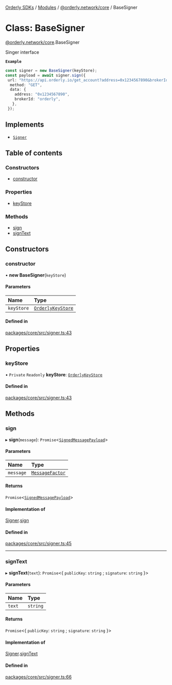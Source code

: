 [Orderly SDKs](./../README) / [Modules](./../modules) / [@orderly.network/core](./../modules/orderly_network_core) / BaseSigner

# Class: BaseSigner

[@orderly.network/core](./../modules/orderly_network_core).BaseSigner

Singer interface

**`Example`**

```ts
const signer = new BaseSigner(keyStore);
const payload = await signer.sign({
 url: "https://api.orderly.io/get_account?address=0x1234567890&brokerId=orderly",
  method: "GET",
  data: {
    address: "0x1234567890",
    brokerId: "orderly",
   },
 });
 ```

## Implements

- [`Signer`](./../interfaces/orderly_network_core.Signer)

## Table of contents

### Constructors

- [constructor](./orderly_network_core.BaseSigner#constructor)

### Properties

- [keyStore](./orderly_network_core.BaseSigner#keystore)

### Methods

- [sign](./orderly_network_core.BaseSigner#sign)
- [signText](./orderly_network_core.BaseSigner#signtext)

## Constructors

### constructor

• **new BaseSigner**(`keyStore`)

#### Parameters

| Name | Type |
| :------ | :------ |
| `keyStore` | [`OrderlyKeyStore`](./../interfaces/orderly_network_core.OrderlyKeyStore) |

#### Defined in

[packages/core/src/signer.ts:43](https://github.com/OrderlyNetwork/js-sdk/blob/3b49bc1a/packages/core/src/signer.ts#L43)

## Properties

### keyStore

• `Private` `Readonly` **keyStore**: [`OrderlyKeyStore`](./../interfaces/orderly_network_core.OrderlyKeyStore)

#### Defined in

[packages/core/src/signer.ts:43](https://github.com/OrderlyNetwork/js-sdk/blob/3b49bc1a/packages/core/src/signer.ts#L43)

## Methods

### sign

▸ **sign**(`message`): `Promise`\<[`SignedMessagePayload`](./../modules/orderly_network_core#signedmessagepayload)\>

#### Parameters

| Name | Type |
| :------ | :------ |
| `message` | [`MessageFactor`](./../modules/orderly_network_core#messagefactor) |

#### Returns

`Promise`\<[`SignedMessagePayload`](./../modules/orderly_network_core#signedmessagepayload)\>

#### Implementation of

[Signer](./../interfaces/orderly_network_core.Signer).[sign](./../interfaces/orderly_network_core.Signer#sign)

#### Defined in

[packages/core/src/signer.ts:45](https://github.com/OrderlyNetwork/js-sdk/blob/3b49bc1a/packages/core/src/signer.ts#L45)

___

### signText

▸ **signText**(`text`): `Promise`\<\{ `publicKey`: `string` ; `signature`: `string`  }\>

#### Parameters

| Name | Type |
| :------ | :------ |
| `text` | `string` |

#### Returns

`Promise`\<\{ `publicKey`: `string` ; `signature`: `string`  }\>

#### Implementation of

[Signer](./../interfaces/orderly_network_core.Signer).[signText](./../interfaces/orderly_network_core.Signer#signtext)

#### Defined in

[packages/core/src/signer.ts:66](https://github.com/OrderlyNetwork/js-sdk/blob/3b49bc1a/packages/core/src/signer.ts#L66)
